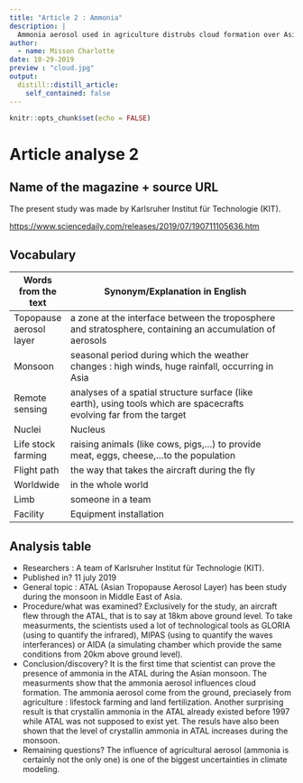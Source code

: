 ```yaml
---
title: "Article 2 : Ammonia"
description: |
  Ammonia aerosol used in agriculture distrubs cloud formation over Asia.
author:
  - name: Misson Charlotte
date: 10-29-2019
preview : "cloud.jpg"
output:
  distill::distill_article:
    self_contained: false
---
```


```r
knitr::opts_chunk$set(echo = FALSE)
```

# Article analyse 2

## Name of the magazine + source URL

The present study was made by Karlsruher Institut für Technologie (KIT). 

<https://www.sciencedaily.com/releases/2019/07/190711105636.htm>

## Vocabulary


| Words from the text     | Synonym/Explanation in English                                                                                       |     |
| ----------------------- | -------------------------------------------------------------------------------------------------------------------- | --- |
| Topopause aerosol layer | a zone at the interface between the troposphere and stratosphere, containing an accumulation of aerosols             |     |
| Monsoon                 | seasonal period during which the weather changes : high winds, huge rainfall, occurring in Asia                      |     |
| Remote sensing          | analyses of a spatial structure surface (like earth), using tools which are spacecrafts evolving far from the target |     |
| Nuclei                  | Nucleus                                                                                                              |     |
| Life stock farming      | raising animals (like cows, pigs,...) to provide meat, eggs, cheese,...to the population                             |     |
| Flight path             | the way that takes the aircraft during the fly                                                                       |     |
| Worldwide               | in the whole world                                                                                                   |     |
| Limb                    | someone in a team                                                                                                    |     |
| Facility                | Equipment installation                                                                                               |     |



## Analysis table

- Researchers : A team of Karlsruher Institut für Technologie (KIT).   
 - Published in? 11 july 2019  
 - General topic : ATAL (Asian Tropopause Aerosol Layer) has been study during the monsoon in Middle East of Asia.   
 - Procedure/what was examined?
      Exclusively for the study, an aircraft flew through the ATAL, that is to say at 18km above ground level.  To take measurments, the scientists used a lot of technological tools as GLORIA (using to quantify the infrared), MIPAS (using to quantify the waves interferances) or AIDA (a simulating chamber which provide the same conditions from 20km above ground level).  
 - Conclusion/discovery? It is the first time that scientist can prove the presence of ammonia in the ATAL during the Asian monsoon. The measurments show that the ammonia aerosol influences cloud formation. The ammonia aerosol come from the ground, preciasely from agriculture  : lifestock farming and land fertilization.  Another surprising result is that crystallin ammonia in the ATAL already existed before 1997 while ATAL was not supposed to exist yet.  The resuls have also been shown that the level of crystallin ammonia in ATAL increases during the monsoon. 
 - Remaining questions? The influence of agricultural aerosol (ammonia is certainly not the only one) is one of the biggest uncertainties in climate modeling.   

